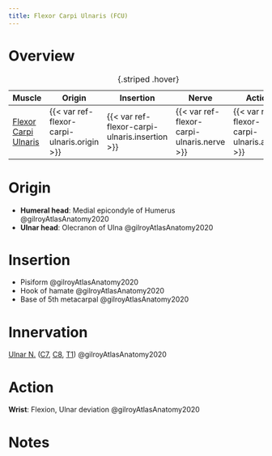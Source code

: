 ```yaml
---
title: Flexor Carpi Ulnaris (FCU)
---
```



# Overview

| Muscle  | Origin | Insertion | Nerve | Action |
|------|--------|-------|----------|--------|
| [Flexor Carpi Ulnaris]({{< var ref-flexor-carpi-ulnaris.path >}}) | {{< var ref-flexor-carpi-ulnaris.origin >}} | {{< var ref-flexor-carpi-ulnaris.insertion >}} | {{< var ref-flexor-carpi-ulnaris.nerve >}} | {{< var ref-flexor-carpi-ulnaris.action >}} |
: {.striped .hover}



# Origin

- **Humeral head**: Medial epicondyle of Humerus @gilroyAtlasAnatomy2020
- **Ulnar head**: Olecranon of Ulna @gilroyAtlasAnatomy2020



# Insertion

- Pisiform @gilroyAtlasAnatomy2020
- Hook of hamate @gilroyAtlasAnatomy2020
- Base of 5th metacarpal @gilroyAtlasAnatomy2020



# Innervation

[Ulnar N.]({{< var ref-ulnar-nerve.path >}}) ([C7]({{< var ref-nerve-root.c7 >}}), [C8]({{< var ref-nerve-root.c8 >}}), [T1]({{< var ref-nerve-root.t1 >}})) @gilroyAtlasAnatomy2020

# Action

**Wrist**: Flexion, Ulnar deviation @gilroyAtlasAnatomy2020


# Notes